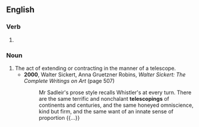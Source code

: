 ==English==

===Verb===
{{head|en|verb form}}

# {{present participle of|telescope|lang=en|nocat=1}}

===Noun===
{{en-noun}}

# The act of extending or contracting in the manner of a telescope.
#* '''2000''', Walter Sickert, ‎Anna Gruetzner Robins, ''Walter Sickert: The Complete Writings on Art'' (page 507)
#*: Mr Sadleir's prose style recalls Whistler's at every turn. There are the same terrific and nonchalant '''telescopings''' of continents and centuries, and the same honeyed omniscience, kind but firm, and the same want of an innate sense of proportion {{...}}